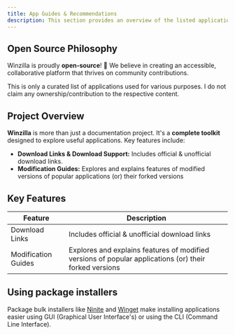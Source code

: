 ```yaml
---
title: App Guides & Recommendations
description: This section provides an overview of the listed applications and their modification guides provided by Winzilla.
---
```


## Open Source Philosophy

Winzilla is proudly **open-source**! 🎉 We believe in creating an accessible, collaborative platform that thrives on community contributions.

<Note type="note" title="Caution">
  This is only a curated list of applications used for various purposes. I do
  not claim any ownership/contribution to the respective content.
</Note>

## Project Overview

**Winzilla** is more than just a documentation project. It's a **complete toolkit** designed to explore useful applications. Key features include:

- **Download Links & Download Support:** Includes official & unofficial download links.
- **Modification Guides:** Explores and explains features of modified versions of popular applications (or) their forked versions

## Key Features

| **Feature**         | **Description**                                                                                        |
| ------------------- | ------------------------------------------------------------------------------------------------------ |
| Download Links      | Includes official & unofficial download links                                                          |
| Modification Guides | Explores and explains features of modified versions of popular applications (or) their forked versions |

## Using package installers

Package bulk installers like [Ninite](https://ninite.com) and [Winget](https://learn.microsoft.com/en-us/windows/package-manager/winget/) make installing applications easier using GUI (Graphical User Interface's) or using the CLI (Command Line Interface).
